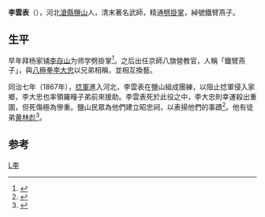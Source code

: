'''李雲表'''（{{bd|1812年||1868年||}}），河北[[滄縣|滄縣]][[盐山县|鹽山]]人，清末著名武師，精通[[劈掛掌|劈掛掌]]，綽號鐵臂燕子。
==生平==
早年拜杨家铺[[李存山|李存山]]为师学劈掛掌<ref>{{Cite book|title=劈挂拳|last=郭瑞祥，王华锋编著|first=|publisher=北京：北京体育学院出版社|year=1992.02|isbn=7-81003-542-8|location=|pages=5-6}}</ref>。之后出任京師八旗營教官，人稱「鐵臂燕子」，與[[八極拳|八極拳]][[李大忠|李大忠]]以兄弟相稱，並相互換藝。

同治七年（1867年），[[捻軍|捻軍]]進入河北，李雲表在鹽山組成團練，以阻止捻軍侵入家鄉，李大忠也率領羅疃子弟前來援助。李雲表死於此役之中，李大忠則幸運殺出重圍，但死傷極為慘重。鹽山民眾為他們建立昭忠祠，以表揚他們的事蹟<ref>{{Cite book|title=沧州武术志|last=《沧州武术志》编纂委员会编|first=|publisher=石家庄：河北人民出版社|year=1991.06|isbn=7-202-00961-7|location=|pages=407-408}}</ref>。他有徒弟[[黄林彪|黄林彪]]<ref>{{Cite book|title=图说民国风云人物 江湖卷|last=品墨著|first=|publisher=北京：九州出版社|year=2018.04|isbn=978-7-5108-6676-0|location=|pages=99}}</ref>。

==参考==
{{reflist}}
[[Category:清朝武术家|L李]]